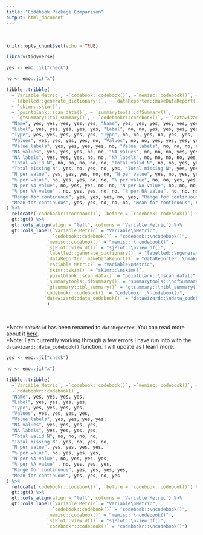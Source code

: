 ---
title: "Codebook Package Comparison"
output: html_document
---

<br>

```{r setup, include=FALSE}
knitr::opts_chunk$set(echo = TRUE)

library(tidyverse)

```

```{r, echo = FALSE}

yes <- emo::ji("check")

no <- emo::ji("x")

tibble::tribble(
  ~`Variable Metric`, ~`codebook::codebook()`, ~`memisc::codebook()`, ~`sjPlot::view_df()`,
  ~`labelled::generate_dictionary()`, ~ `dataReporter::makeDataReport()`,~`Variable Metric2`, 
  ~ `skimr::skim()`, 
  ~ `pointblank::scan_data()`, ~ `summarytools::dfSummary()`, 
  ~ `gtsummary::tbl_summary()`, ~ `codebookr::codebook()`, ~ `datawizard::data_codebook()`,
  "Name", yes, yes, yes, yes, yes, "Name", yes, yes, yes, yes, yes, yes,
  "Label", yes, yes, yes, yes, yes, "Label", no, no, yes, yes, yes, yes,
  "Type", yes, yes, yes, yes, yes, "Type", no, no, yes, no, yes, yes,
  "Values", yes, yes, yes, yes, no, "Values", no, no, yes, yes, yes, yes,
  "Value labels", yes, yes, yes, yes, no, "Value labels", no, no, no, no, yes, yes,
  "NA values", yes, yes, yes, no, no, "NA values", no, no, no, yes, yes, yes, 
  "NA labels", yes, yes, yes, no, no, "NA labels", no, no, no, no, yes, yes,
  "Total valid N", no, no, no, no, no, "Total valid N", no, no, yes, yes, no, no,
  "Total missing N", yes, no, yes, no, yes, "Total missing N", yes, yes, yes, yes, no, yes,
  "N per value", yes, yes, yes, no, no, "N per value", yes, no, yes, yes, yes, yes,
  "% per value", no, yes, yes, no, no, "% per value", no, no, yes, yes, yes, no,
  "N per NA value", no, yes, yes, no, no, "N per NA value", no, no, no, yes, yes, yes,
  "% per NA value" , no, yes, yes, no, no, "% per NA value", no, no, no, yes, yes, no,
  "Range for continuous", yes, yes, yes, no, yes, "Range for continuous", yes, yes, yes, yes, yes, yes,
  "Mean for continuous", yes, yes, no, no, no, "Mean for continuous", no, yes, yes, yes, yes, no
) %>% 
  relocate(`codebookr::codebook()`, .before = `codebook::codebook()`) %>%
  gt::gt() %>%
  gt::cols_align(align = "left", columns = 'Variable Metric') %>%
  gt::cols_label(`Variable Metric` = "Variable\nMetric", 
                 `codebook::codebook()` = "codebook::\ncodebook()",
               `memisc::codebook()` = "memisc::\ncodebook()" , 
               `sjPlot::view_df()` = "sjPlot::\nview_df()", 
               `labelled::generate_dictionary()` = "labelled::\ngenerate_dictionary()",
               `dataReporter::makeDataReport()` = "dataReporter::\nmakeDataReport()",
               `Variable Metric2` = "Variable\nMetric",
               `skimr::skim()` = "skimr::\nskim()", 
               `pointblank::scan_data()` = "pointblank::\nscan_data()", 
               `summarytools::dfSummary()` = "summarytools::\ndfSummary()", 
               `gtsummary::tbl_summary()` = "gtsummary::\ntbl_summary()",
              `codebookr::codebook()` = "codebookr::\ncodebook()", 
              `datawizard::data_codebook()` = "datawizard::\ndata_codebook()"
               )

```

<br>

*Note: `dataMaid` has been renamed to `dataReporter`. You can read more about it [here](https://github.com/ekstroem/dataMaid).  
\*Note: I am currently working through a few errors I have run into with the `datawizard::data_codebook()` function. I will update as I learn more.

```{r, eval = FALSE, include=FALSE, echo = FALSE}

yes <- emo::ji("check")

no <- emo::ji("x")

tibble::tribble(
  ~`Variable Metric`, ~`codebook::codebook()`, ~`memisc::codebook()`, ~`sjPlot::view_df()`,
  ~`codebookr::codebook()`,
  "Name", yes, yes, yes, yes,
  "Label", yes, yes, yes, yes,
  "Type", yes, yes, yes, yes,
  "Values", yes, yes, yes, yes,
  "Value labels", yes, yes, yes, yes,
  "NA values", yes, yes, yes, yes,
  "NA labels", yes, yes, yes, yes,
  "Total valid N", no, no, no, no,
  "Total missing N", yes, no, yes, no,
  "N per value", yes, yes, yes, yes,
  "% per value", no, yes, yes, yes,
  "N per NA value", no, yes, yes, yes,
  "% per NA value" , no, yes, yes, yes,
  "Range for continuous", yes, yes, yes, yes,
  "Mean for continuous", yes, yes, no, yes
) %>% 
  relocate(`codebookr::codebook()`, .before = `codebook::codebook()`) %>%
  gt::gt() %>%
  gt::cols_align(align = "left", columns = 'Variable Metric') %>%
  gt::cols_label(`Variable Metric` = "Variable\nMetric", 
                 `codebook::codebook()` = "codebook::\ncodebook()",
               `memisc::codebook()` = "memisc::\ncodebook()" , 
               `sjPlot::view_df()` = "sjPlot::\nview_df()", 
               `codebookr::codebook()` = "codebookr::\ncodebook()")

```
